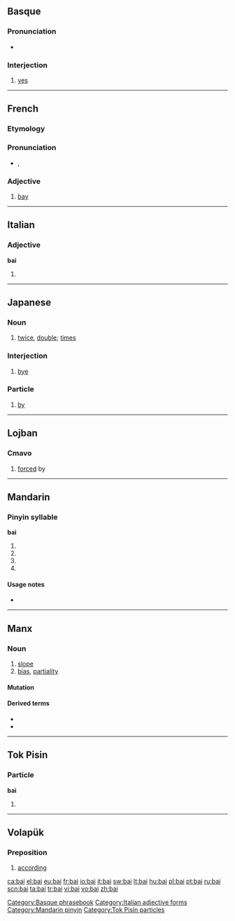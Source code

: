 {{also|bāi|bái|bǎi|bài|băi|Bai}}
==Basque==

===Pronunciation===
* {{IPA|/baj/|lang=eu}}

===Interjection===
{{infl|eu|interjection}}

# [[yes]]

[[Category:Basque phrasebook]]

----

==French==

===Etymology===
{{etyl|la|fr}} {{term|lang=la|badius}}

===Pronunciation===
* {{IPA|/bɛ/|lang=fr}}, {{SAMPA|/bE/}}

===Adjective===
{{fr-adj}}

# [[bay]]

----

==Italian==

===Adjective===
'''bai''' {{m}}

# {{form of|masculine plural|baio|lang=it}}

[[Category:Italian adjective forms]]

----

==Japanese==

===Noun===
{{ja-noun|r|hira=ばい|hidx=はい'}}

# {{ja-def|倍}} [[twice]], [[double]]; [[times]]

===Interjection===
{{ja-pos|r|interjection|kata=バイ|hidx=はい'}}

# {{ja-def|バイ}} [[bye]]

===Particle===
{{ja-pos|r|particle|kata=バイ|hidx=はい'}}

# {{ja-def|バイ}} [[by]]

----

==Lojban==

===Cmavo===
{{jbo-cmavo}}

# [[forced]] by

----

==Mandarin==

===Pinyin syllable===
'''bai'''

# {{nonstandard spelling of|lang=cmn|sc=Latn|[[bāi]]}}
# {{nonstandard spelling of|lang=cmn|sc=Latn|[[bái]]}}
# {{nonstandard spelling of|lang=cmn|sc=Latn|[[bǎi]]}}
# {{nonstandard spelling of|lang=cmn|sc=Latn|[[bài]]}}

====Usage notes====
* {{zh-tone}}

[[Category:Mandarin pinyin]]

----

==Manx==

===Noun===
{{gv-noun|g=m|gen=bai|pl=baiyn}}

# [[slope]]
# [[bias]], [[partiality]]

====Mutation====
{{gv mut cons|b|ai}}

====Derived terms====
* {{l|gv|baiagh}}
* {{l|gv|neuvaiaght}}

----

==Tok Pisin==

===Particle===
'''bai'''

# {{non-gloss definition|indicates [[future]] tense}}

[[Category:Tok Pisin particles]]

----

==Volapük==

===Preposition===
{{infl|vo|preposition}}

# [[according]]

[[ca:bai]]
[[el:bai]]
[[eu:bai]]
[[fr:bai]]
[[io:bai]]
[[it:bai]]
[[sw:bai]]
[[lt:bai]]
[[hu:bai]]
[[pl:bai]]
[[pt:bai]]
[[ru:bai]]
[[scn:bai]]
[[ta:bai]]
[[tr:bai]]
[[vi:bai]]
[[vo:bai]]
[[zh:bai]]